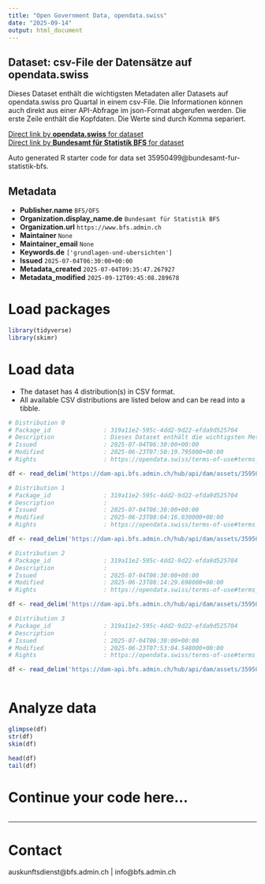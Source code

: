 ```yaml
---
title: "Open Government Data, opendata.swiss"
date: "2025-09-14"
output: html_document
---
```


## Dataset: csv-File der Datensätze auf opendata.swiss

Dieses Dataset enthält die wichtigsten Metadaten aller Datasets auf opendata.swiss pro Quartal in einem csv-File. Die Informationen können auch direkt aus einer API-Abfrage im json-Format abgerufen werden. Die erste Zeile enthält die Kopfdaten. Die Werte sind durch Komma separiert.

[Direct link by **opendata.swiss** for dataset](https://opendata.swiss/de/dataset/csv-file-der-datensatze-auf-opendata-swiss1)<br>
[Direct link by **Bundesamt für Statistik BFS** for dataset](https://www.bfs.admin.ch/asset/de/ts-d-00.02-OGD-03)

Auto generated R starter code for data set 35950499@bundesamt-fur-statistik-bfs.

## Metadata

- **Publisher.name** `BFS/OFS`
- **Organization.display_name.de** `Bundesamt für Statistik BFS`
- **Organization.url** `https://www.bfs.admin.ch`
- **Maintainer** `None`
- **Maintainer_email** `None`
- **Keywords.de** `['grundlagen-und-ubersichten']`
- **Issued** `2025-07-04T06:30:00+00:00`
- **Metadata_created** `2025-07-04T09:35:47.267927`
- **Metadata_modified** `2025-09-12T09:45:08.289678`


# Load packages

```r

library(tidyverse)
library(skimr)

```

# Load data

-   The dataset has 4 distribution(s) in CSV format.
-   All available CSV distributions are listed below and can be read into a tibble.

```r

# Distribution 0
# Package_id               : 319a11e2-595c-4dd2-9d22-efda9d525704
# Description              : Dieses Dataset enthält die wichtigsten Metadaten aller Datasets auf opendata.swiss pro Quartal in einem csv-File. Die Informationen können auch direkt aus einer API-Abfrage im json-Format abgerufen werden. Die erste Zeile enthält die Kopfdaten. Die Werte sind durch Komma separiert.
# Issued                   : 2025-07-04T06:30:00+00:00
# Modified                 : 2025-06-23T07:50:19.795000+00:00
# Rights                   : https://opendata.swiss/terms-of-use#terms_open

df <- read_delim('https://dam-api.bfs.admin.ch/hub/api/dam/assets/35950516/master')

# Distribution 1
# Package_id               : 319a11e2-595c-4dd2-9d22-efda9d525704
# Description              : 
# Issued                   : 2025-07-04T06:30:00+00:00
# Modified                 : 2025-06-23T08:04:16.030000+00:00
# Rights                   : https://opendata.swiss/terms-of-use#terms_open

df <- read_delim('https://dam-api.bfs.admin.ch/hub/api/dam/assets/35950508/master')

# Distribution 2
# Package_id               : 319a11e2-595c-4dd2-9d22-efda9d525704
# Description              : 
# Issued                   : 2025-07-04T06:30:00+00:00
# Modified                 : 2025-06-23T08:14:29.698000+00:00
# Rights                   : https://opendata.swiss/terms-of-use#terms_open

df <- read_delim('https://dam-api.bfs.admin.ch/hub/api/dam/assets/35950505/master')

# Distribution 3
# Package_id               : 319a11e2-595c-4dd2-9d22-efda9d525704
# Description              : 
# Issued                   : 2025-07-04T06:30:00+00:00
# Modified                 : 2025-06-23T07:53:04.548000+00:00
# Rights                   : https://opendata.swiss/terms-of-use#terms_open

df <- read_delim('https://dam-api.bfs.admin.ch/hub/api/dam/assets/35950511/master')



```

# Analyze data

```r

glimpse(df)
str(df)
skim(df)

head(df)
tail(df)

```

# Continue your code here...

```r

```

------------------------------------------------------------------------

# Contact

auskunftsdienst@bfs.admin.ch | info@bfs.admin.ch
